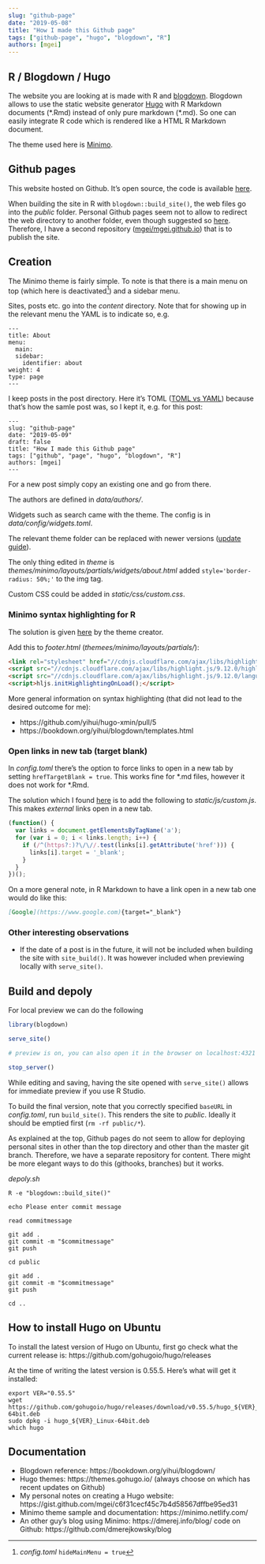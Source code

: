 ```yaml
---
slug: "github-page"
date: "2019-05-08"
title: "How I made this Github page"
tags: ["github-page", "hugo", "blogdown", "R"]
authors: [mgei]
---
```


## R / Blogdown / Hugo

The website you are looking at is made with R and [blogdown](https://github.com/rstudio/blogdown). Blogdown allows to use the static website generator [Hugo](https://gohugo.io/) with R Markdown documents (\*.Rmd) instead of only pure markdown (\*.md). So one can easily integrate R code which is rendered like a HTML R Markdown document.

The theme used here is [Minimo](https://github.com/MunifTanjim/minimo).

## Github pages

This website hosted on Github. It's open source, the code is available [here](https://github.com/mgei/gh-page).

When building the site in R with `blogdown::build_site()`, the web files go into the *public* folder. Personal Github pages seem not to allow to redirect the web directory to another folder, even though suggested so [here](https://help.github.com/en/articles/configuring-a-publishing-source-for-github-pages). Therefore, I have a second repository ([mgei/mgei.github.io](https://github.com/mgei/mgei.github.io)) that is to publish the site.

## Creation

The Minimo theme is fairly simple. To note is that there is a main menu on top (which here is deactivated[^de]) and a sidebar menu.

Sites, posts etc. go into the *content* directory. Note that for showing up in the relevant menu the YAML is to indicate so, e.g.

```
---
title: About
menu:
  main:
  sidebar:
    identifier: about
weight: 4
type: page
---
```

I keep posts in the post directory. Here it's TOML ([TOML vs YAML](https://gist.github.com/oconnor663/9aeb4ed56394cb013a20)) because that's how the samle post was, so I kept it, e.g. for this post:

```
---
slug: "github-page"
date: "2019-05-09"
draft: false
title: "How I made this Github page"
tags: ["github", "page", "hugo", "blogdown", "R"]
authors: [mgei]
---
```

For a new post simply copy an existing one and go from there.

The authors are defined in *data/authors/*.

Widgets such as search came with the theme. The config is in *data/config/widgets.toml*.

The relevant theme folder can be replaced with newer versions ([update guide](https://minimo.netlify.com/docs/updating/)).

The only thing edited in *theme* is *themes/minimo/layouts/partials/widgets/about.html* added `style='border-radius: 50%;'` to the img tag.

Custom CSS could be added in *static/css/custom.css*.

### Minimo syntax highlighting for R

The solution is given [here](https://github.com/MunifTanjim/minimo/issues/100#issuecomment-368229189) by the theme creator.

Add this to *footer.html* (*themees/minimo/layouts/partials/*):

```html
<link rel="stylesheet" href="//cdnjs.cloudflare.com/ajax/libs/highlight.js/9.12.0/styles/default.min.css">
<script src="//cdnjs.cloudflare.com/ajax/libs/highlight.js/9.12.0/highlight.min.js"></script>
<script src="//cdnjs.cloudflare.com/ajax/libs/highlight.js/9.12.0/languages/r.min.js"></script>
<script>hljs.initHighlightingOnLoad();</script>
```

More general information on syntax highlighting (that did not lead to the desired outcome for me):

* https://github.com/yihui/hugo-xmin/pull/5
* https://bookdown.org/yihui/blogdown/templates.html

### Open links in new tab (target blank)

In *config.toml* there's the option to force links to open in a new tab by setting `hrefTargetBlank = true`. This works fine for \*.md files, however it does not work for \*.Rmd.

The solution which I found [here](https://yihui.name/en/2018/09/target-blank/) is to add the following to *static/js/custom.js*. This makes *external* links open in a new tab.

```js
(function() {
  var links = document.getElementsByTagName('a');
  for (var i = 0; i < links.length; i++) {
    if (/^(https?:)?\/\//.test(links[i].getAttribute('href'))) {
      links[i].target = '_blank';
    }
  }
})();
```

On a more general note, in R Markdown to have a link open in a new tab one would do like this:

```md
[Google](https://www.google.com){target="_blank"}
```

### Other interesting observations

* If the date of a post is in the future, it will not be included when building the site with `site_build()`. It was however included when previewing locally with `serve_site()`.

## Build and depoly

For local preview we can do the following

```R
library(blogdown)

serve_site()

# preview is on, you can also open it in the browser on localhost:4321

stop_server()
```

While editing and saving, having the site opened with `serve_site()` allows for immediate preview if you use R Studio.

To build the final version, note that you correctly specified `baseURL` in *config.toml*, run `build_site()`. This renders the site to *public*. Ideally it should be emptied first (`rm -rf public/*`).

As explained at the top, Github pages do not seem to allow for deploying personal sites in other than the top directory and other than the master git branch. Therefore, we have a separate repository for content. There might be more elegant ways to do this (githooks, branches) but it works.

*depoly.sh*

```
R -e "blogdown::build_site()"

echo Please enter commit message

read commitmessage

git add .
git commit -m "$commitmessage"
git push

cd public

git add .
git commit -m "$commitmessage"
git push

cd ..
```

## How to install Hugo on Ubuntu

To install the latest version of Hugo on Ubuntu, first go check what the current release is: https://github.com/gohugoio/hugo/releases

At the time of writing the latest version is 0.55.5. Here's what will get it installed:

```
export VER="0.55.5" 
wget https://github.com/gohugoio/hugo/releases/download/v0.55.5/hugo_${VER}_Linux-64bit.deb
sudo dpkg -i hugo_${VER}_Linux-64bit.deb
which hugo
```

## Documentation

* Blogdown reference: https://bookdown.org/yihui/blogdown/
* Hugo themes: https://themes.gohugo.io/ (always choose on which has recent updates on Github)
* My personal notes on creating a Hugo website: https://gist.github.com/mgei/c6f31cecf45c7b4d58567dffbe95ed31
* Minimo theme sample and documentation: https://minimo.netlify.com/
* An other guy's blog using Minimo: https://dmerej.info/blog/ code on Github: https://github.com/dmerejkowsky/blog

[^de]: *config.toml* `hideMainMenu = true`